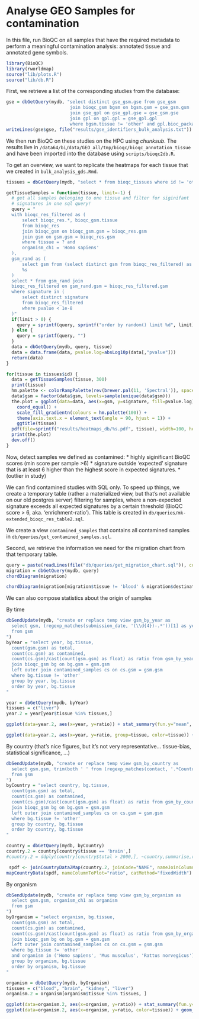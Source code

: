 Analyse GEO Samples for contamination
=====================================

In this file, run BioQC on all samples that have the required metadata
to perform a meaningful contamination analysis: annotated tissue and
annotated gene symbols. 

```r
library(BioQC)
library(rworldmap)
source("lib/plots.R")
source("lib/db.R")
```


First, we retrieve a list of the corresponding studies from the database: 
```r
gse = dbGetQuery(mydb, "select distinct gse_gsm.gse from gse_gsm
                        join bioqc_gsm bgsm on bgsm.gsm = gse_gsm.gsm
                        join gse_gpl on gse_gpl.gse = gse_gsm.gse
                        join gpl on gpl.gpl = gse_gpl.gpl
                        where bgsm.tissue != 'other' and gpl.bioc_package is not NULL and gpl.bioc_package != '';")
writeLines(gse$gse, file("results/gse_identifiers_bulk_analysis.txt"))
```

We then run BioQC on these studies on the HPC using *chunksub*. The results live 
in `/data64/bi/data/GEO_all/tmp/bioqc/bioqc_annotation_tissue` and have been 
imported into the database using `scripts/bioqc2db.R`. 

To get an overview, we want to replicate the heatmaps for each tissue that we created in `bulk_analysis_gds.Rmd`. 

```r
tissues = dbGetQuery(mydb, "select * from bioqc_tissues where id != 'other'")

getTissueSamples = function(tissue, limit=-1) {
  # get all samples belonging to one tissue and filter for siginifant 
  # signatures in one sql query! 
  query = "
  with bioqc_res_filtered as (
      select bioqc_res.*, bioqc_gsm.tissue 
      from bioqc_res
      join bioqc_gsm on bioqc_gsm.gsm = bioqc_res.gsm
      join gsm on gsm.gsm = bioqc_res.gsm
      where tissue = ? and
      organism_ch1 = 'Homo sapiens'
  ),
  gsm_rand as (
      select gsm from (select distinct gsm from bioqc_res_filtered) as gsm_distinct
      %s
  )
  select * from gsm_rand join 
  bioqc_res_filtered on gsm_rand.gsm = bioqc_res_filtered.gsm
  where signature in (
      select distinct signature
      from bioqc_res_filtered   
      where pvalue < 1e-8
  )"
  if(limit > 0) {
    query = sprintf(query, sprintf("order by random() limit %d", limit))
  } else {
    query = sprintf(query, "")
  }
  data = dbGetQuery(mydb, query, tissue)
  data = data.frame(data, pvalue.log=absLog10p(data[,"pvalue"]))
  return(data)
}

for(tissue in tissues$id) {
  data = getTissueSamples(tissue, 300)
  print(tissue)
  hm.palette <- colorRampPalette(rev(brewer.pal(11, 'Spectral')), space='Lab')  
  data$gsm = factor(data$gsm, levels=sample(unique(data$gsm)))  
  the.plot = ggplot(data=data, aes(x=gsm, y=signature, fill=pvalue.log)) + geom_tile() +
    coord_equal() +
    scale_fill_gradientn(colours = hm.palette(100)) +
    theme(axis.text.x = element_text(angle = 90, hjust = 1)) +
    ggtitle(tissue)
  pdf(file=sprintf("results/heatmaps_db/%s.pdf", tissue), width=100, height=15)
  print(the.plot)
  dev.off()
}
```


Now, detect samples we defined as contamined:
* highly siginificant BioQC scores (min score per sample >6)
* signature outside 'expected' signature that is at least 6 higher than the highest score in expected signatures. 
* (outlier in study)

We can find contamined studies with SQL only. 
To speed up things, we create a temporary table (rather a materialized view, but that's 
not available on our old postgres server) filtering for samples, where a non-expected
signature exceeds all expected signatures by a certain threshold (BioQC score > 6, aka. 'enrichment-ratio'). This table is created in `db/queries/mk-extended_bioqc_res_table2.sql`. 

We create a view `contamined_samples` that contains all contamined samples in `db/queries/get_contamined_samples.sql`. 

Second, we retrieve the information we need for the migration chart from that temporary table. 
```r
query = paste(readLines(file("db/queries/get_migration_chart.sql")), collapse="\n")
migration = dbGetQuery(mydb, query)
chordDiagram(migration)
```

```r
chordDiagram(migration[migration$tissue != 'blood' & migration$destination_tissue!='blood',])
```

We can also compose statistics about the origin of samples

By time
```r
dbSendUpdate(mydb, "create or replace temp view gsm_by_year as 
  select gsm, (regexp_matches(submission_date, '(\\d{4})-.*'))[1] as year
  from gsm   
")
byYear = "select year, bg.tissue, 
  count(gsm.gsm) as total,
  count(cs.gsm) as contamined, 
  count(cs.gsm)/cast(count(gsm.gsm) as float) as ratio from gsm_by_year gsm
  join bioqc_gsm bg on bg.gsm = gsm.gsm 
  left outer join contamined_samples cs on cs.gsm = gsm.gsm 
  where bg.tissue != 'other'
  group by year, bg.tissue
  order by year, bg.tissue
"

year = dbGetQuery(mydb, byYear)
tissues = c("liver")
year.2 = year[year$tissue %in% tissues,]

ggplot(data=year.2, aes(x=year, y=ratio)) + stat_summary(fun.y="mean", geom="bar")

ggplot(data=year.2, aes(x=year, y=ratio, group=tissue, color=tissue)) + geom_line()
```


By country
(that's nice figures, but it's not very representative... tissue-bias, statistical significance, ...)
```r
dbSendUpdate(mydb, "create or replace temp view gsm_by_country as
  select gsm.gsm, trim(both ' ' from (regexp_matches(contact, '.*Country:(.*?)(;.*)?$'))[1]) as country
  from gsm
")
byCountry = "select country, bg.tissue, 
  count(gsm.gsm) as total,
  count(cs.gsm) as contamined, 
  count(cs.gsm)/cast(count(gsm.gsm) as float) as ratio from gsm_by_country gsm
  join bioqc_gsm bg on bg.gsm = gsm.gsm 
  left outer join contamined_samples cs on cs.gsm = gsm.gsm 
  where bg.tissue != 'other'
  group by country, bg.tissue
  order by country, bg.tissue
"

country = dbGetQuery(mydb, byCountry)
country.2 = country[country$tissue == 'brain',]
#country.2 = ddply(country[country$total > 2000,], ~country,summarise,ratio=mean(ratio))

 spdf <- joinCountryData2Map(country.2, joinCode="NAME", nameJoinColumn="country")
mapCountryData(spdf, nameColumnToPlot="ratio", catMethod="fixedWidth")

```

By organism
```r
dbSendUpdate(mydb, "create or replace temp view gsm_by_organism as
  select gsm.gsm, organism_ch1 as organism
  from gsm
")
byOrganism = "select organism, bg.tissue, 
  count(gsm.gsm) as total,
  count(cs.gsm) as contamined, 
  count(cs.gsm)/cast(count(gsm.gsm) as float) as ratio from gsm_by_organism gsm
  join bioqc_gsm bg on bg.gsm = gsm.gsm 
  left outer join contamined_samples cs on cs.gsm = gsm.gsm 
  where bg.tissue != 'other'
  and organism in ('Homo sapiens', 'Mus musculus', 'Rattus norvegicus')
  group by organism, bg.tissue
  order by organism, bg.tissue
"

organism = dbGetQuery(mydb, byOrganism)
tissues = c("blood", "brain", "kidney", "liver")
organism.2 = organism[organism$tissue %in% tissues, ]

ggplot(data=organism.2, aes(x=organism, y=ratio)) + stat_summary(fun.y="mean", geom="bar")
ggplot(data=organism.2, aes(x=organism, y=ratio, color=tissue)) + geom_point()
```

